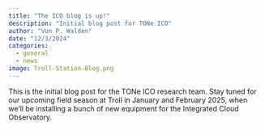 ```yaml
---
title: "The ICO blog is up!"
description: "Initial blog post for TONe ICO"
author: "Von P. Walden"
date: "12/3/2024"
categories:
  - general
  - news
image: Troll-Station-Blog.png
---
```


This is the initial blog post for the TONe ICO research team. Stay tuned for our upcoming field season at Troll in January and February 2025, when we'll be installing a bunch of new equipment for the Integrated Cloud Observatory.
